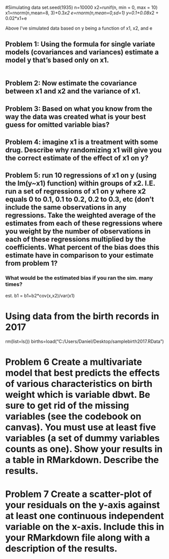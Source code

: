#Simulating data
set.seed(1935)
n=10000
x2=runif(n, min = 0, max = 10)
x1=rnorm(n,mean=8, 3)+0.3*x2
e=rnorm(n,mean=0,sd=1)
y=0.1+0.08*x2 + 0.02*x1+e

Above I've simulated data based on y being a function of x1, x2, and e


## Problem 1: Using the formula for single variate models (covariances and variances) estimate a model y that's based only on x1.
```r

```

## Problem 2: Now estimate the covariance between x1 and x2 and the variance of x1.

## Problem 3: Based on what you know from the way the data was created what is your best guess for omitted variable bias?

## Problem 4: imagine x1 is a treatment with some drug. Describe why randomizing x1 will give you the correct estimate of the effect of x1 on y? 


## Problem 5: run 10 regressions of x1 on y (using the lm(y~x1) function) within groups of x2. I.E. run a set of regressions of x1 on y where x2 equals 0 to 0.1, 0.1 to 0.2, 0.2 to 0.3, etc (don't include the same observations in any regressions. Take the weighted average of the estimates from each of these regressions where you weight by the number of observations in each of these regressions multiplied by the coefficients. What percent of the bias does this estimate have in comparison to your estimate from problem 1?

### What would be the estimated bias if you ran the sim. many times?

est. b1 = b1+b2*cov(x,x2)/var(x1)



# Using data from the birth records in 2017
rm(list=ls())
births=load("C:/Users/Daniel/Desktop/samplebirth2017.RData")

# Problem 6 Create a multivariate model that best predicts the effects of various characteristics on birth weight which is variable dbwt. Be sure to get rid of the missing variables (see the codebook on canvas).  You must use at least five variables (a set of dummy variables counts as one). Show your results in a table in RMarkdown. Describe the results.



# Problem 7 Create a scatter-plot of your residuals on the y-axis against at least one continuous independent variable on the x-axis. Include this in your RMarkdown file along with a description of the results.

